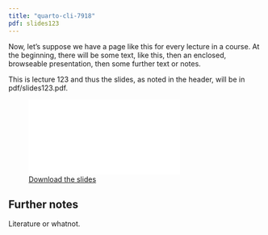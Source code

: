 ```yaml
---
title: "quarto-cli-7918"
pdf: slides123
---
```


Now, let's suppose we have a page like this for every lecture in a course. 
At the beginning, there will be some text, like this, then an enclosed, browseable presentation, then some further text or notes.

This is lecture 123 and thus the slides, as noted in the header, will be in pdf/slides123.pdf. 

![[Download the slides](pdf/{{< meta pdf >}}.pdf)](pdf/{{< meta pdf >}}.pdf)

## Further notes

Literature or whatnot.
